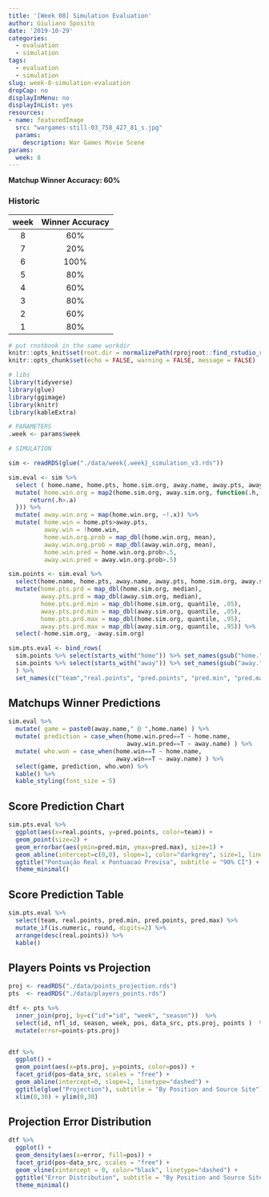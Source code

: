 ```yaml
---
title: '[Week 08] Simulation Evaluation'
author: Giuliano Sposito
date: '2019-10-29'
categories:
  - evaluation
  - simulation
tags:
  - evaluation
  - simulation
slug: week-8-simulation-evaluation
dropCap: no
displayInMenu: no
displayInList: yes
resources:
- name: featuredImage
  src: "wargames-still-03_758_427_81_s.jpg"
  params:
    description: War Games Movie Scene
params:
  week: 8
---
```


**Matchup Winner Accuracy: 60%**

<!--more-->

### Historic

| week | Winner Accuracy |
|:----:|:---------------:|
| 8    |       60%       |
| 7    |       20%       |
| 6    |      100%       |
| 5    |       80%       |
| 4    |       60%       |
| 3    |       80%       |
| 2    |       60%       |
| 1    |       80%       |

```r
# put rnotbook in the same workdir
knitr::opts_knit$set(root.dir = normalizePath(rprojroot::find_rstudio_root_file())) 
knitr::opts_chunk$set(echo = FALSE, warning = FALSE, message = FALSE)
```


```r
# libs
library(tidyverse)
library(glue)
library(ggimage)
library(knitr)
library(kableExtra)

# PARAMETERS
.week <- params$week

# SIMULATION

sim <- readRDS(glue("./data/week{.week}_simulation_v3.rds"))

sim.eval <- sim %>% 
  select ( home.name, home.pts, home.sim.org, away.name, away.pts, away.sim.org) %>% 
  mutate( home.win.org = map2(home.sim.org, away.sim.org, function(.h, .a){
      return(.h>.a)
  })) %>% 
  mutate( away.win.org = map(home.win.org, ~!.x)) %>% 
  mutate( home.win = home.pts>away.pts,
          away.win = !home.win,
          home.win.org.prob = map_dbl(home.win.org, mean),
          away.win.org.prob = map_dbl(away.win.org, mean),
          home.win.pred = home.win.org.prob>.5, 
          away.win.pred = away.win.org.prob>.5)

sim.points <- sim.eval %>%
  select(home.name, home.pts, away.name, away.pts, home.sim.org, away.sim.org) %>% 
  mutate(home.pts.prd = map_dbl(home.sim.org, median),
         away.pts.prd = map_dbl(away.sim.org, median),
         home.pts.prd.min = map_dbl(home.sim.org, quantile, .05),
         away.pts.prd.min = map_dbl(away.sim.org, quantile, .05),
         home.pts.prd.max = map_dbl(home.sim.org, quantile, .95),
         away.pts.prd.max = map_dbl(away.sim.org, quantile, .95)) %>% 
  select(-home.sim.org, -away.sim.org)

sim.pts.eval <- bind_rows(
  sim.points %>% select(starts_with("home")) %>% set_names(gsub("home.", "", names(.))),
  sim.points %>% select(starts_with("away")) %>% set_names(gsub("away.", "", names(.)))
  ) %>% 
  set_names(c("team","real.points", "pred.points", "pred.min", "pred.max"))

```

## Matchups Winner Predictions

```r
sim.eval %>% 
  mutate( game = paste0(away.name," @ ",home.name) ) %>% 
  mutate( prediction = case_when(home.win.pred==T ~ home.name,
                                 away.win.pred==T ~ away.name) ) %>% 
  mutate( who.won = case_when(home.win==T ~ home.name,
                              away.win==T ~ away.name) ) %>% 
  select(game, prediction, who.won) %>% 
  kable() %>% 
  kable_styling(font_size = 5)
```

## Score Prediction Chart

```r
sim.pts.eval %>% 
  ggplot(aes(x=real.points, y=pred.points, color=team)) +
  geom_point(size=2) +
  geom_errorbar(aes(ymin=pred.min, ymax=pred.max), size=1) +
  geom_abline(intercept=c(0,0), slope=1, color="darkgrey", size=1, linetype="dotted") +
  ggtitle("Pontuação Real x Pontuacao Previsa", subtitle = "90% CI") +
  theme_minimal()
```


## Score Prediction Table

```r

sim.pts.eval %>% 
  select(team, real.points, pred.min, pred.points, pred.max) %>%
  mutate_if(is.numeric, round, digits=2) %>% 
  arrange(desc(real.points)) %>% 
  kable()

```

## Players Points vs Projection

```r

proj <- readRDS("./data/points_projection.rds")
pts  <- readRDS("./data/players_points.rds")

dtf <- pts %>% 
  inner_join(proj, by=c("id"="id", "week", "season"))  %>% 
  select(id, nfl_id, season, week, pos, data_src, pts.proj, points )  %>% 
  mutate(error=points-pts.proj)


dtf %>% 
  ggplot() +
  geom_point(aes(x=pts.proj, y=points, color=pos)) +
  facet_grid(pos~data_src, scales = "free") +
  geom_abline(intercept=0, slope=1, linetype="dashed") + 
  ggtitle(glue("Projection"), subtitle = "By Position and Source Site") +
  xlim(0,30) + ylim(0,30)

```

## Projection Error Distribution

```r

dtf %>% 
  ggplot() +
  geom_density(aes(x=error, fill=pos)) +
  facet_grid(pos~data_src, scales = "free") +
  geom_vline(xintercept = 0, color="black", linetype="dashed") +
  ggtitle("Error Distribution", subtitle = "By Position and Source Site") +
  theme_minimal()

```



